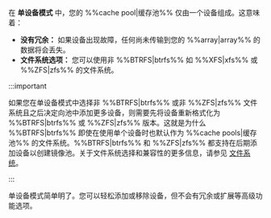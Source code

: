 在 **单设备模式** 中，您的 %%cache pool|缓存池%% 仅由一个设备组成。这意味着：

- **没有冗余：** 如果设备出现故障，任何尚未传输到您的 %%array|array%% 的数据将会丢失。
- **文件系统选项：** 您可以使用非 %%BTRFS|btrfs%% 如 %%XFS|xfs%% 或 %%ZFS|zfs%% 的文件系统。

:::important

如果您在单设备模式中选择非 %%BTRFS|btrfs%% 或非 %%ZFS|zfs%% 文件系统且之后决定向池中添加更多设备，则需要先将设备重新格式化为 %%BTRFS|btrfs%% 或 %%ZFS|zfs%% 版本。这就是为什么 %%BTRFS|btrfs%% 即使在使用单个设备时也默认作为 %%cache pools|缓存池%% 的文件系统。%%BTRFS|btrfs%% 和 %%ZFS|zfs%% 都支持在后期添加设备以创建镜像池。关于文件系统选择和兼容性的更多信息，请参见 [文件系统](../file-systems.mdx)。

:::

单设备模式简单明了。您可以轻松添加或移除设备，但不会有冗余或扩展等高级功能选项。
